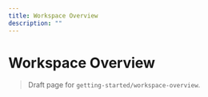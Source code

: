 ```yaml
---
title: Workspace Overview
description: ""
---
```


# Workspace Overview

> Draft page for `getting-started/workspace-overview`.

<!-- Add content here -->

